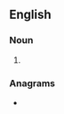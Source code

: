 ==English==

===Noun===
{{head|en|noun plural form}}

# {{plural of|clinometer|lang=en}}

===Anagrams===
* {{anagrams|en|clinometres|recoilments}}